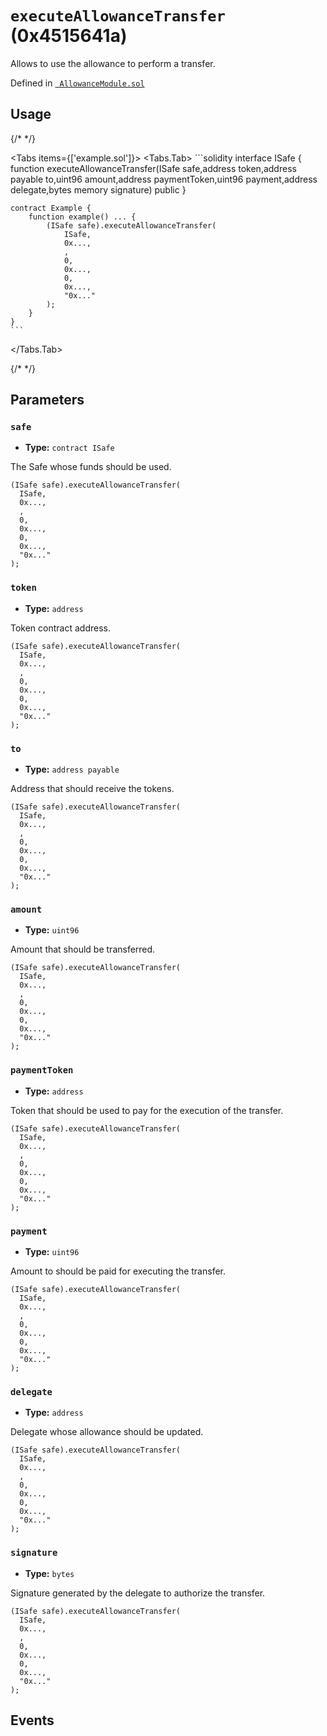 


# `executeAllowanceTransfer` (0x4515641a)



Allows to use the allowance to perform a transfer.




Defined in [` AllowanceModule.sol`](https://github.com/safe-global/safe-modules/tree/allowance/v0.1.1/modules/allowances/contracts/AllowanceModule.sol#L152)


## Usage

{/* <!-- vale off --> */}

<Tabs items={['example.sol']}>
  <Tabs.Tab>
    ```solidity
    interface ISafe {
        function executeAllowanceTransfer(ISafe safe,address token,address payable to,uint96 amount,address paymentToken,uint96 payment,address delegate,bytes memory signature) public
    }

    contract Example {
        function example() ... {
            (ISafe safe).executeAllowanceTransfer(
                ISafe,
                0x...,
                ,
                0,
                0x...,
                0,
                0x...,
                "0x..."
            );
        }
    }
    ```
  </Tabs.Tab>
</Tabs>

{/* <!-- vale on --> */}



## Parameters

### `safe`

  - **Type:** `contract ISafe`

  The Safe whose funds should be used.

  ```solidity focus=2
  (ISafe safe).executeAllowanceTransfer(
    ISafe,
    0x...,
    ,
    0,
    0x...,
    0,
    0x...,
    "0x..."
  );
  ```


### `token`

  - **Type:** `address`

  Token contract address.

  ```solidity focus=3
  (ISafe safe).executeAllowanceTransfer(
    ISafe,
    0x...,
    ,
    0,
    0x...,
    0,
    0x...,
    "0x..."
  );
  ```


### `to`

  - **Type:** `address payable`

  Address that should receive the tokens.

  ```solidity focus=4
  (ISafe safe).executeAllowanceTransfer(
    ISafe,
    0x...,
    ,
    0,
    0x...,
    0,
    0x...,
    "0x..."
  );
  ```


### `amount`

  - **Type:** `uint96`

  Amount that should be transferred.

  ```solidity focus=5
  (ISafe safe).executeAllowanceTransfer(
    ISafe,
    0x...,
    ,
    0,
    0x...,
    0,
    0x...,
    "0x..."
  );
  ```


### `paymentToken`

  - **Type:** `address`

  Token that should be used to pay for the execution of the transfer.

  ```solidity focus=6
  (ISafe safe).executeAllowanceTransfer(
    ISafe,
    0x...,
    ,
    0,
    0x...,
    0,
    0x...,
    "0x..."
  );
  ```


### `payment`

  - **Type:** `uint96`

  Amount to should be paid for executing the transfer.

  ```solidity focus=7
  (ISafe safe).executeAllowanceTransfer(
    ISafe,
    0x...,
    ,
    0,
    0x...,
    0,
    0x...,
    "0x..."
  );
  ```


### `delegate`

  - **Type:** `address`

  Delegate whose allowance should be updated.

  ```solidity focus=8
  (ISafe safe).executeAllowanceTransfer(
    ISafe,
    0x...,
    ,
    0,
    0x...,
    0,
    0x...,
    "0x..."
  );
  ```


### `signature`

  - **Type:** `bytes`

  Signature generated by the delegate to authorize the transfer.

  ```solidity focus=9
  (ISafe safe).executeAllowanceTransfer(
    ISafe,
    0x...,
    ,
    0,
    0x...,
    0,
    0x...,
    "0x..."
  );
  ```




## Events

<PayAllowanceTransfer />
<ExecuteAllowanceTransfer />

